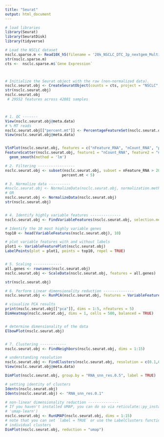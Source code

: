 ```yaml
---
title: "Seurat"
output: html_document
---
```


```r
# load libraries
library(Seurat)
library(SeuratDisk)
library(tidyverse)
```

```r
# Load the NSCLC dataset
nsclc.sparse.m <- Read10X_h5(filename = '20k_NSCLC_DTC_3p_nextgem_Multiplex_count_raw_feature_bc_matrix.h5')
str(nsclc.sparse.m)
cts <-  nsclc.sparse.m$`Gene Expression`



# Initialize the Seurat object with the raw (non-normalized data).
nsclc.seurat.obj <- CreateSeuratObject(counts = cts, project = "NSCLC", min.cells = 3, min.features = 200)
str(nsclc.seurat.obj)
nsclc.seurat.obj
 # 29552 features across 42081 samples



# 1. QC -------
View(nsclc.seurat.obj@meta.data)
# % MT reads
nsclc.seurat.obj[["percent.mt"]] <- PercentageFeatureSet(nsclc.seurat.obj, pattern = "^MT-")
View(nsclc.seurat.obj@meta.data)


VlnPlot(nsclc.seurat.obj, features = c("nFeature_RNA", "nCount_RNA", "percent.mt"), ncol = 3)
FeatureScatter(nsclc.seurat.obj, feature1 = "nCount_RNA", feature2 = "nFeature_RNA") +
  geom_smooth(method = 'lm')

# 2. Filtering -----------------
nsclc.seurat.obj <- subset(nsclc.seurat.obj, subset = nFeature_RNA > 200 & nFeature_RNA < 2500 & 
                          percent.mt < 5)

# 3. Normalize data ----------
#nsclc.seurat.obj <- NormalizeData(nsclc.seurat.obj, normalization.method = "LogNormalize", scale.factor = 10000)
# OR
nsclc.seurat.obj <- NormalizeData(nsclc.seurat.obj)
str(nsclc.seurat.obj)


# 4. Identify highly variable features --------------
nsclc.seurat.obj <- FindVariableFeatures(nsclc.seurat.obj, selection.method = "vst", nfeatures = 2000)

# Identify the 10 most highly variable genes
top10 <- head(VariableFeatures(nsclc.seurat.obj), 10)

# plot variable features with and without labels
plot1 <- VariableFeaturePlot(nsclc.seurat.obj)
LabelPoints(plot = plot1, points = top10, repel = TRUE)


# 5. Scaling -------------
all.genes <- rownames(nsclc.seurat.obj)
nsclc.seurat.obj <- ScaleData(nsclc.seurat.obj, features = all.genes)

str(nsclc.seurat.obj)

# 6. Perform Linear dimensionality reduction --------------
nsclc.seurat.obj <- RunPCA(nsclc.seurat.obj, features = VariableFeatures(object = nsclc.seurat.obj))

# visualize PCA results
print(nsclc.seurat.obj[["pca"]], dims = 1:5, nfeatures = 5)
DimHeatmap(nsclc.seurat.obj, dims = 1, cells = 500, balanced = TRUE)


# determine dimensionality of the data
ElbowPlot(nsclc.seurat.obj)


# 7. Clustering ------------
nsclc.seurat.obj <- FindNeighbors(nsclc.seurat.obj, dims = 1:15)

# understanding resolution
nsclc.seurat.obj <- FindClusters(nsclc.seurat.obj, resolution = c(0.1,0.3, 0.5, 0.7, 1))
View(nsclc.seurat.obj@meta.data)

DimPlot(nsclc.seurat.obj, group.by = "RNA_snn_res.0.5", label = TRUE)

# setting identity of clusters
Idents(nsclc.seurat.obj)
Idents(nsclc.seurat.obj) <- "RNA_snn_res.0.1"

# non-linear dimensionality reduction --------------
# If you haven't installed UMAP, you can do so via reticulate::py_install(packages =
# 'umap-learn')
nsclc.seurat.obj <- RunUMAP(nsclc.seurat.obj, dims = 1:15)
# note that you can set `label = TRUE` or use the LabelClusters function to help label
# individual clusters
DimPlot(nsclc.seurat.obj, reduction = "umap")

```

